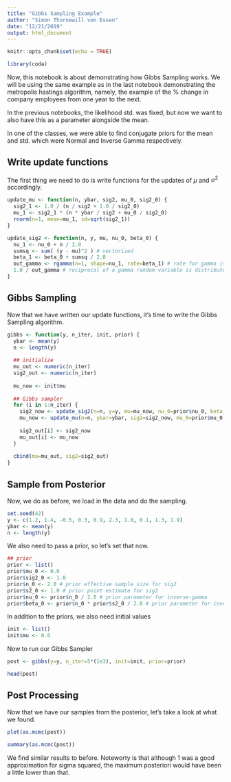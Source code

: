 ```yaml
---
title: "Gibbs Sampling Example"
author: "Simon Thornewill von Essen"
date: "12/21/2019"
output: html_document
---
```


```r
knitr::opts_chunk$set(echo = TRUE)

library(coda)
```

Now, this notebook is about demonstrating how Gibbs Sampling works. We will be using the same example as in the last notebook demonstrating the metropolis hastings algorithm, namely, the example of the % change in company employees from one year to the next.

In the previous notebooks, the likelihood std. was fixed, but now we want to also have this as a parameter alongside the mean.

In one of the classes, we were able to find conjugate priors for the mean and std. which were Normal and Inverse Gamma respectively. 

## Write update functions

The first thing we need to do is write functions for the updates of $\mu$ and $\sigma^2$ accordingly.

```r
update_mu <- function(n, ybar, sig2, mu_0, sig2_0) {
  sig2_1 <- 1.0 / (n / sig2 + 1.0 / sig2_0)
  mu_1 <- sig2_1 * (n * ybar / sig2 + mu_0 / sig2_0)
  rnorm(n=1, mean=mu_1, sd=sqrt(sig2_1))
}

```

```r
update_sig2 <- function(n, y, mu, nu_0, beta_0) {
  nu_1 <- nu_0 + n / 2.0
  sumsq <- sum( (y - mu)^2 ) # vectorized
  beta_1 <- beta_0 + sumsq / 2.0
  out_gamma <- rgamma(n=1, shape=nu_1, rate=beta_1) # rate for gamma is shape for inv-gamma
  1.0 / out_gamma # reciprocal of a gamma random variable is distributed inv-gamma
}

```

## Gibbs Sampling

Now that we have written our update functions, it's time to write the Gibbs Sampling algorithm.

```r
gibbs <- function(y, n_iter, init, prior) {
  ybar <- mean(y)
  n <- length(y)
  
  ## initialize
  mu_out <- numeric(n_iter)
  sig2_out <- numeric(n_iter)
  
  mu_now <- init$mu
  
  ## Gibbs sampler
  for (i in 1:n_iter) {
    sig2_now <- update_sig2(n=n, y=y, mu=mu_now, nu_0=prior$nu_0, beta_0=prior$beta_0)
    mu_now <- update_mu(n=n, ybar=ybar, sig2=sig2_now, mu_0=prior$mu_0, sig2_0=prior$sig2_0)
    
    sig2_out[i] <- sig2_now
    mu_out[i] <- mu_now
  }
  
  cbind(mu=mu_out, sig2=sig2_out)
}

```

## Sample from Posterior

Now, we do as before, we load in the data and do the sampling.

```r
set.seed(42)
y <- c(1.2, 1.4, -0.5, 0.3, 0.9, 2.3, 1.0, 0.1, 1.3, 1.9)
ybar <- mean(y)
n <- length(y)

```

We also need to pass a prior, so let's set that now.

```r
## prior
prior <- list()
prior$mu_0 <- 0.0
prior$sig2_0 <- 1.0
prior$n_0 <- 2.0 # prior effective sample size for sig2
prior$s2_0 <- 1.0 # prior point estimate for sig2
prior$nu_0 <- prior$n_0 / 2.0 # prior parameter for inverse-gamma
prior$beta_0 <- prior$n_0 * prior$s2_0 / 2.0 # prior parameter for inverse-gamma

```

In addition to the priors, we also need initial values

```r
init <- list()
init$mu <- 0.0

```

Now to run our Gibbs Sampler

```r
post <- gibbs(y=y, n_iter=5*(1e3), init=init, prior=prior)

head(post)
```

## Post Processing

Now that we have our samples from the posterior, let's take a look at what we found.

```r
plot(as.mcmc(post))
```

```r
summary(as.mcmc(post))
```

We find similar results to before. Noteworty is that although 1 was a good approximation for sigma squared, the maximum posteriori would have been a little lower than that. 
